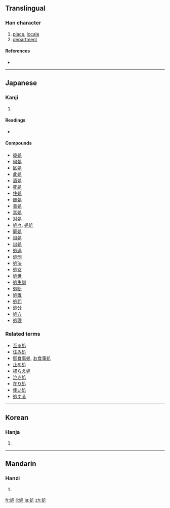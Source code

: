 {{also|處}}
==Translingual==

===Han character===
{{Han char|rn=16|rad=几|as=03|sn=5|four=|canj=竹水竹弓 (HEHN)}}

# [[place]], [[locale]]
# [[department]]

====References====
* {{Han ref|kx=0134.050|dkj=01745|dj=0299.150|hdz=10276.130|uh=51E6|ud=20966}}

----

==Japanese==

===Kanji===
{{ja-kanji|grade=6|rs=几03}}

# {{defn|Japanese}}

====Readings====
* {{ja-readings|on=[[しょ]] ([[sho]])|kun=[[おる]] ([[oru]]), [[ところ]] ([[tokoro]])}}

====Compounds====
* [[彼処]]
* [[何処]]
* [[区処]]
* [[此処]]
* [[酒処]]
* [[死処]]
* [[住処]]
* [[随処]]
* [[善処]]
* [[其処]]
* [[対処]]
* [[処々]], [[処処]]
* [[同処]]
* [[目処]]
* [[出処]]
* [[処遇]]
* [[処刑]]
* [[処決]]
* [[処女]]
* [[処世]]
* [[処生訓]]
* [[処断]]
* [[処置]]
* [[処罰]]
* [[処分]]
* [[処方]]
* [[処理]]

===Related terms===
* [[至る処]]
* [[住み処]]
* [[御食事処]], [[お食事処]]
* [[止め処]]
* [[捕らえ処]]
* [[泣き処]]
* [[在り処]]
* [[使い処]]
* [[処する]]

----

==Korean==

===Hanja===
{{ko-hanja|hangeul=[[처]]|rv=cheo|mr=ch'ŏ}}

# {{defn|Korean}}

----

==Mandarin==

===Hanzi===
{{cmn-hanzi|pin=[[chǔ]] ([[chu3]])|wg=ch'u<sup>3</sup>}}

# {{defn|Mandarin}}

[[fr:処]]
[[li:処]]
[[ja:処]]
[[zh:処]]